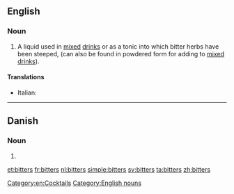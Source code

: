 ==English==
{{wikipedia}}

===Noun===
{{infl|en|noun}} {{pluralonly}}

# A liquid used in [[mix]]ed [[drink]]s or as a tonic into which bitter herbs have been steeped, (can also be found in powdered form for adding to [[mixed drink]]s).

====Translations====
{{trans-top|beverage}}
* Italian: {{t+|it|bitter|m}}
{{trans-mid}}
{{trans-bottom}}

[[Category:en:Cocktails]]
[[Category:English nouns]]

----

==Danish==

===Noun===
{{infl|da|noun form|g=c}}

# {{form of|genitive singular indefinite|bitter|lang=da}}

[[et:bitters]]
[[fr:bitters]]
[[nl:bitters]]
[[simple:bitters]]
[[sv:bitters]]
[[ta:bitters]]
[[zh:bitters]]